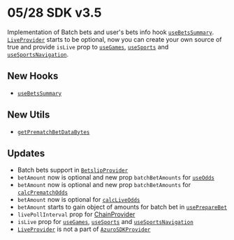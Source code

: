 
# 05/28 SDK v3.5

Implementation of Batch bets and user's bets info hook [`useBetsSummary`](/hub/apps/sdk/data-hooks/useBetsSummary). [`LiveProvider`](/hub/apps/sdk/providers/live) starts to be optional, now you can create your own source of true and provide `isLive` prop to [`useGames`](/hub/apps/sdk/data-hooks/useGames), [`useSports`](/hub/apps/sdk/data-hooks/useSports) and [`useSportsNavigation`](/hub/apps/sdk/data-hooks/useSportsNavigation).

## New Hooks
- [`useBetsSummary`](/hub/apps/sdk/data-hooks/useBetsSummary)

## New Utils
- [`getPrematchBetDataBytes`](/hub/apps/sdk/utils/getPrematchBetDataBytes)

## Updates
- Batch bets support in [`BetslipProvider`](/hub/apps/sdk/providers/betslip)
- `betAmount` now is optional and new prop `batchBetAmounts` for [`useOdds`](/hub/apps/sdk/watch-hooks/useOdds)
- `betAmount` now is optional and new prop `batchBetAmounts` for [`calcPrematchOdds`](/hub/apps/sdk/utils/calcPrematchOdds)
- `betAmount` now is optional for [`calcLiveOdds`](/hub/apps/sdk/utils/calcLiveOdds)
- `betAmount` starts to gain object of amounts for batch bet in [`usePrepareBet`](/hub/apps/sdk/write-hooks/usePrepareBet)
- `livePollInterval` prop for [ChainProvider](/hub/apps/sdk/data-hooks/useGameMarkets)
- `isLive` prop for [`useGames`](/hub/apps/sdk/data-hooks/useGames), [`useSports`](/hub/apps/sdk/data-hooks/useSports) and [`useSportsNavigation`](/hub/apps/sdk/data-hooks/useSportsNavigation)
- [`LiveProvider`](/hub/apps/sdk/providers/live) is not a part of [`AzuroSDKProvider`](/hub/apps/sdk/providers/sdk)
